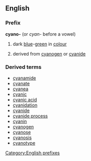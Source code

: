 ==English==
===Prefix===
'''cyano-'''  (or ''cyan-'' before a vowel)
#dark [[blue]]-[[green]] in [[colour]]
#{{chemistry}} derived from [[cyanogen]] or [[cyanide]]
===Derived terms===
*[[cyanamide]]
*[[cyanate]]
*[[cyanea]]
*[[cyanic]]
*[[cyanic acid]]
*[[cyanidation]]
*[[cyanide]]
*[[cyanide process]]
*[[cyanin]]
*[[cyanogen]]
*[[cyanose]]
*[[cyanosis]]
*[[cyanotype]]
[[Category:English prefixes]]